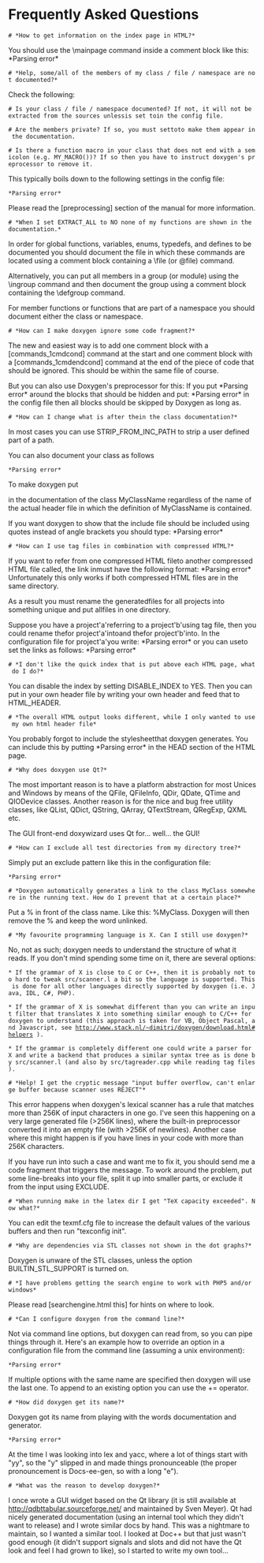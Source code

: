 = Frequently Asked Questions =


 # *How to get information on the index page in HTML?*

You should use the \mainpage command inside a comment block like this: *Parsing error* 



 # *Help, some/all of the members of my class / file / namespace are not documented?*

Check the following:
 # Is your class / file / namespace documented? If not, it will not be extracted from the sources unless{{{EXTRACT_ALL}}}is set to{{{YES}}}in the config file.

 # Are the members private? If so, you must set{{{EXTRACT_PRIVATE}}}to{{{YES}}}to make them appear in the documentation.

 # Is there a function macro in your class that does not end with a semicolon (e.g. MY_MACRO())? If so then you have to instruct doxygen's preprocessor to remove it.

This typically boils down to the following settings in the config file:

 *Parsing error* 

Please read the [preprocessing] section of the manual for more information.



 # *When I set EXTRACT_ALL to NO none of my functions are shown in the documentation.*

In order for global functions, variables, enums, typedefs, and defines to be documented you should document the file in which these commands are located using a comment block containing a \file (or @file) command.

Alternatively, you can put all members in a group (or module) using the \ingroup command and then document the group using a comment block containing the \defgroup command.

For member functions or functions that are part of a namespace you should document either the class or namespace.



 # *How can I make doxygen ignore some code fragment?*

The new and easiest way is to add one comment block with a [commands_1cmdcond] command at the start and one comment block with a [commands_1cmdendcond] command at the end of the piece of code that should be ignored. This should be within the same file of course.

But you can also use Doxygen's preprocessor for this: If you put *Parsing error* around the blocks that should be hidden and put: *Parsing error* in the config file then all blocks should be skipped by Doxygen as long as{{{PREPROCESSING = YES}}}.



 # *How can I change what is after the{{{#include}}}in the class documentation?*

In most cases you can use STRIP_FROM_INC_PATH to strip a user defined part of a path.

You can also document your class as follows

 *Parsing error* 

To make doxygen put

{{{#include <path/include.h>}}}

in the documentation of the class MyClassName regardless of the name of the actual header file in which the definition of MyClassName is contained.

If you want doxygen to show that the include file should be included using quotes instead of angle brackets you should type: *Parsing error* 



 # *How can I use tag files in combination with compressed HTML?*

If you want to refer from one compressed HTML file{{{a.chm}}}to another compressed HTML file called{{{b.chm}}}, the link in{{{a.chm}}}must have the following format: *Parsing error* Unfortunately this only works if both compressed HTML files are in the same directory.

As a result you must rename the generated{{{index.chm}}}files for all projects into something unique and put all{{{.chm}}}files in one directory.

Suppose you have a project'a'referring to a project'b'using tag file{{{b.tag}}}, then you could rename the{{{index.chm}}}for project'a'into{{{a.chm}}}and the{{{index.chm}}}for project'b'into{{{b.chm}}}. In the configuration file for project'a'you write: *Parsing error* or you can use{{{installdox}}}to set the links as follows: *Parsing error* 



 # *I don't like the quick index that is put above each HTML page, what do I do?*

You can disable the index by setting DISABLE_INDEX to YES. Then you can put in your own header file by writing your own header and feed that to HTML_HEADER.



 # *The overall HTML output looks different, while I only wanted to use my own html header file*

You probably forgot to include the stylesheet{{{doxygen.css}}}that doxygen generates. You can include this by putting *Parsing error* in the HEAD section of the HTML page.



 # *Why does doxygen use Qt?*

The most important reason is to have a platform abstraction for most Unices and Windows by means of the QFile, QFileInfo, QDir, QDate, QTime and QIODevice classes. Another reason is for the nice and bug free utility classes, like QList, QDict, QString, QArray, QTextStream, QRegExp, QXML etc.

The GUI front-end doxywizard uses Qt for... well... the GUI!



 # *How can I exclude all test directories from my directory tree?*

Simply put an exclude pattern like this in the configuration file:

 *Parsing error* 



 # *Doxygen automatically generates a link to the class MyClass somewhere in the running text. How do I prevent that at a certain place?*

Put a % in front of the class name. Like this: %MyClass. Doxygen will then remove the % and keep the word unlinked.



 # *My favourite programming language is X. Can I still use doxygen?*

No, not as such; doxygen needs to understand the structure of what it reads. If you don't mind spending some time on it, there are several options:
 * If the grammar of X is close to C or C++, then it is probably not too hard to tweak src/scanner.l a bit so the language is supported. This is done for all other languages directly supported by doxygen (i.e. Java, IDL, C#, PHP).

 * If the grammar of X is somewhat different than you can write an input filter that translates X into something similar enough to C/C++ for doxygen to understand (this approach is taken for VB, Object Pascal, and Javascript, see [http://www.stack.nl/~dimitri/doxygen/download.html#helpers http://www.stack.nl/~dimitri/doxygen/download.html#helpers] ).

 * If the grammar is completely different one could write a parser for X and write a backend that produces a similar syntax tree as is done by src/scanner.l (and also by src/tagreader.cpp while reading tag files).



 # *Help! I get the cryptic message "input buffer overflow, can't enlarge buffer because scanner uses REJECT"*

This error happens when doxygen's lexical scanner has a rule that matches more than 256K of input characters in one go. I've seen this happening on a very large generated file (>256K lines), where the built-in preprocessor converted it into an empty file (with >256K of newlines). Another case where this might happen is if you have lines in your code with more than 256K characters.

If you have run into such a case and want me to fix it, you should send me a code fragment that triggers the message. To work around the problem, put some line-breaks into your file, split it up into smaller parts, or exclude it from the input using EXCLUDE.



 # *When running make in the latex dir I get "TeX capacity exceeded". Now what?*

You can edit the texmf.cfg file to increase the default values of the various buffers and then run "texconfig init".



 # *Why are dependencies via STL classes not shown in the dot graphs?*

Doxygen is unware of the STL classes, unless the option BUILTIN_STL_SUPPORT is turned on.



 # *I have problems getting the search engine to work with PHP5 and/or windows*

Please read [searchengine.html this] for hints on where to look.



 # *Can I configure doxygen from the command line?*

Not via command line options, but doxygen can read from{{{stdin}}}, so you can pipe things through it. Here's an example how to override an option in a configuration file from the command line (assuming a unix environment):

 *Parsing error* 

If multiple options with the same name are specified then doxygen will use the last one. To append to an existing option you can use the += operator.



 # *How did doxygen get its name?*

Doxygen got its name from playing with the words documentation and generator.

 *Parsing error* 

At the time I was looking into lex and yacc, where a lot of things start with "yy", so the "y" slipped in and made things pronounceable (the proper pronouncement is Docs-ee-gen, so with a long "e").



 # *What was the reason to develop doxygen?*

I once wrote a GUI widget based on the Qt library (it is still available at [http://qdbttabular.sourceforge.net/ http://qdbttabular.sourceforge.net/] and maintained by Sven Meyer). Qt had nicely generated documentation (using an internal tool which they didn't want to release) and I wrote similar docs by hand. This was a nightmare to maintain, so I wanted a similar tool. I looked at Doc++ but that just wasn't good enough (it didn't support signals and slots and did not have the Qt look and feel I had grown to like), so I started to write my own tool...





